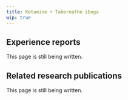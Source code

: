 ---
title: Ketamine + Tabernathe iboga
wip: true
---

## Experience reports

This page is still being written.

## Related research publications

This page is still being written.

